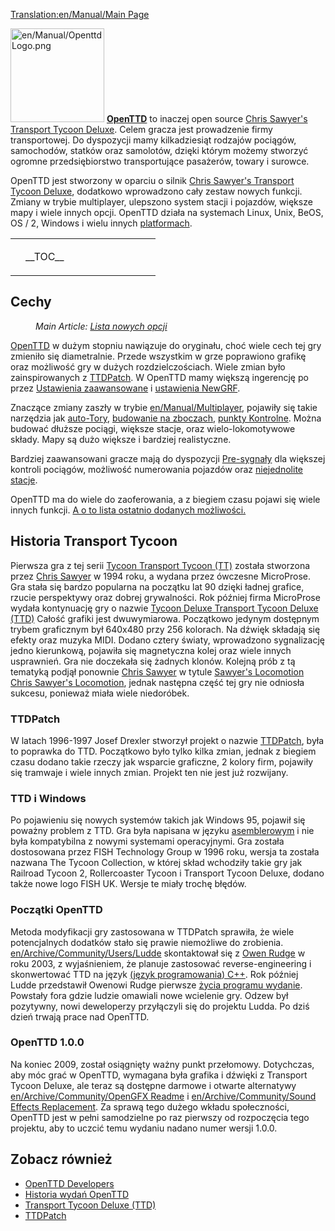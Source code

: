[[Translation:en/Manual/Main Page]]
{{pl/Tłumaczenie|oryg. = en/Manual/Main Page
|Postępy =99
}}
{{pl/Manual/Spis treści}}
{{pl/Niekompletne}}

[[File:en/Manual/OpenttdLogo.png|left|150px]]
[http://www.openttd.org/ '''OpenTTD'''] to inaczej open source [http://www.chrissawyer.com/info.htm Chris Sawyer's Transport Tycoon Deluxe]. Celem gracza jest prowadzenie firmy transportowej. Do dyspozycji mamy kilkadziesiąt rodzajów pociągów, samochodów, statków oraz samolotów, dzięki którym możemy stworzyć ogromne przedsiębiorstwo transportujące pasażerów, towary i surowce.


OpenTTD jest stworzony w oparciu  o silnik [http://www.chrissawyer.com/info.htm Chris Sawyer's Transport Tycoon Deluxe], dodatkowo wprowadzono cały zestaw nowych funkcji. Zmiany w trybie multiplayer, ulepszono system stacji i pojazdów, większe mapy i wiele innych opcji. OpenTTD działa na systemach Linux, Unix, BeOS, OS / 2, Windows i wielu innych  [[en/Archive/Compilation and Ports/Operating system|platformach]].

{| align="center"
|colspan=2 style="background:none; border:0px"|
|width=200 style="background:none; border:0px"| __TOC__
|style="background:none; border:0px"| [[File:pl/Intro screen.png|frame|center|OpenTTD - [[en/Manual/Game interface#main-window-contents|Menu główne]]]]
|}

==Cechy==
:''Main Article: [[pl/Lista nowych opcji|Lista nowych opcji]]''

[http://www.openttd.org/ OpenTTD] w dużym stopniu nawiązuje do oryginału, choć wiele cech tej gry zmieniło się diametralnie. Przede wszystkim w grze poprawiono grafikę oraz możliwość gry w dużych rozdzielczościach. Wiele zmian było zainspirowanych z [http://www.ttdpatch.net/ TTDPatch]. W OpenTTD mamy większą ingerencję po przez [[en/Archive/Manual/Settings/Advanced Settings|Ustawienia zaawansowane]] i [[en/Manual/NewGRF|ustawienia NewGRF]].

Znaczące zmiany zaszły w trybie [[en/Manual/Multiplayer]], pojawiły się takie narzędzia jak [[en/Archive/Manual/Autorail|auto-Tory]], [[en/Archive/Manual/Settings/Build on slopes|budowanie na zboczach]], [[en/Manual/Waypoints|punkty Kontrolne]]. Można budować dłuższe pociągi, większe stacje, oraz wielo-lokomotywowe składy. Mapy są dużo większe i bardziej realistyczne.

Bardziej zaawansowani gracze mają do dyspozycji [[en/Manual/Signals#pre-signals|Pre-sygnały]] dla większej kontroli pociągów, możliwość numerowania pojazdów oraz [[en/Archive/Manual/Settings/Nonuniform stations|niejednolite stacje]].

OpenTTD ma do wiele do zaoferowania, a z biegiem czasu pojawi się wiele innych funkcji. [[en/Archive/Lists/List of New Features|A o to lista ostatnio dodanych możliwości.]]

==Historia Transport Tycoon==
Pierwsza gra z tej serii [https://www.wikipedia.org/wiki/pl:Transport Tycoon Transport Tycoon (TT)] została stworzona przez [http://www.chrissawyer.com/ Chris Sawyer] w 1994 roku, a wydana przez ówczesne MicroProse. Gra stała się bardzo popularna na początku lat 90 dzięki ładnej grafice, rzucie perspektywy oraz dobrej grywalności. Rok później firma MicroProse wydała kontynuację gry o nazwie [https://www.wikipedia.org/wiki/pl:Transport Tycoon Deluxe Transport Tycoon Deluxe (TTD)] Całość grafiki jest dwuwymiarowa. Początkowo jedynym dostępnym trybem graficznym był 640x480 przy 256 kolorach. Na dźwięk składają się efekty oraz muzyka MIDI.
Dodano cztery światy, wprowadzono sygnalizację jedno kierunkową, pojawiła się magnetyczna kolej oraz wiele innych usprawnień. Gra nie doczekała się żadnych klonów. Kolejną prób z tą tematyką podjął ponownie [http://www.chrissawyer.com/ Chris Sawyer] w tytule [https://www.wikipedia.org/wiki/pl:Chris Sawyer's Locomotion Chris Sawyer's Locomotion], jednak następna część tej gry nie odniosła sukcesu, ponieważ miała wiele niedoróbek.

===TTDPatch===
W latach 1996-1997 Josef Drexler stworzył projekt o nazwie [http://www.ttdpatch.net/ TTDPatch], była to poprawka do TTD. Początkowo było tylko kilka zmian, jednak z biegiem czasu dodano takie rzeczy jak wsparcie graficzne, 2 kolory firm, pojawiły się tramwaje i wiele innych zmian. Projekt ten nie jest już rozwijany.

===TTD i Windows===
Po pojawieniu się nowych systemów takich jak Windows 95, pojawił się poważny problem z TTD. Gra była napisana w języku [https://www.wikipedia.org/wiki/pl:Asembler asemblerowym] i nie była kompatybilna z nowymi systemami operacyjnymi. Gra została dostosowana przez FISH Technology Group w 1996 roku, wersja ta została nazwana The Tycoon Collection, w której skład wchodziły takie gry jak Railroad Tycoon 2, Rollercoaster Tycoon i Transport Tycoon Deluxe, dodano także nowe logo FISH UK. Wersje te miały trochę błędów.

===Początki OpenTTD===
Metoda modyfikacji gry zastosowana w TTDPatch sprawiła, że wiele potencjalnych dodatków stało się prawie niemożliwe do zrobienia. [[en/Archive/Community/Users/Ludde]] skontaktował się z [http://www.tt-forums.net/ Owen Rudge] w roku 2003, z wyjaśnieniem, że planuje zastosować reverse-engineering i skonwertować TTD na język [https://www.wikipedia.org/wiki/C (język programowania) C++]. Rok później Ludde przedstawił Owenowi Rudge pierwsze [https://www.wikipedia.org/wiki/Cykl życia programu wydanie]. Powstały fora gdzie ludzie omawiali nowe wcielenie gry. Odzew był pozytywny, nowi deweloperzy przyłączyli się do projektu Ludda. Po dziś dzień trwają prace nad OpenTTD.

===OpenTTD 1.0.0===
Na koniec 2009, został osiągnięty ważny punkt przełomowy. Dotychczas, aby móc grać w OpenTTD, wymagana była grafika i dźwięki z Transport Tycoon Deluxe, ale teraz są dostępne darmowe i otwarte alternatywy [[en/Archive/Community/OpenGFX Readme]] i [[en/Archive/Community/Sound Effects Replacement]]. Za sprawą tego dużego wkładu społeczności, OpenTTD jest w pełni samodzielne po raz pierwszy od rozpoczęcia tego projektu, aby to uczcić temu wydaniu nadano numer wersji 1.0.0.

==Zobacz również==
*[[en/Archive/Community/Developers|OpenTTD Developers]]
*[[en/Archive/OpenTTD/Main Page|Historia wydań OpenTTD]]
*[https://www.wikipedia.org/wiki/pl:Transport_Tycoon Transport Tycoon Deluxe (TTD)]
*[http://www.ttdpatch.net/ TTDPatch]